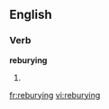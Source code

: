 ==English==

===Verb===
'''reburying'''

# {{third-person singular of|[[rebury]]}}

[[fr:reburying]]
[[vi:reburying]]